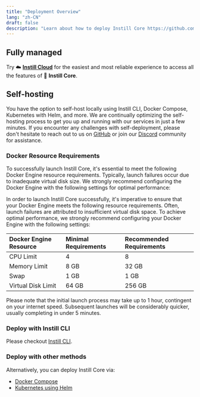 ```yaml
---
title: "Deployment Overview"
lang: "zh-CN"
draft: false
description: "Learn about how to deploy Instill Core https://github.com/instill-ai/instill-core"
---
```


## Fully managed

Try ☁️ [**Instill Cloud**](https://www.instill.tech/?utm_source=documentation)
for the easiest and most reliable experience to access all the features of 🔮
**Instill Core**.

## Self-hosting

You have the option to self-host locally using Instill CLI, Docker Compose,
Kubernetes with Helm, and more. We are continually optimizing the self-hosting
process to get you up and running with our services in just a few minutes. If
you encounter any challenges with self-deployment, please don't hesitate to
reach out to us on
[GitHub](https://github.com/instill-ai/instill-core/issues/new/choose) or join our
[Discord](https://discord.gg/sevxWsqpGh) community for assistance.

### Docker Resource Requirements

To successfully launch Instill Core, it's essential to meet the following Docker Engine resource requirements.
Typically, launch failures occur due to inadequate virtual disk size.
We strongly recommend configuring the Docker Engine with the following settings for optimal performance:

In order to launch Instill Core successfully, it's imperative to ensure that your Docker Engine meets the following resource requirements.
Often, launch failures are attributed to insufficient virtual disk space.
To achieve optimal performance, we strongly recommend configuring your Docker Engine with the following settings:

| Docker Engine Resource | Minimal Requirements | Recommended Requirements |
| :--------------------- | :------------------- | :----------------------- |
| CPU Limit              | 4                    | 8                        |
| Memory Limit           | 8 GB                 | 32 GB                    |
| Swap                   | 1 GB                 | 1 GB                     |
| Virtual Disk Limit     | 64 GB                | 256 GB                   |

Please note that the initial launch process may take up to 1 hour, contingent on your internet speed.
Subsequent launches will be considerably quicker, usually completing in under 5 minutes.

### Deploy with Instill CLI

Please checkout [Instill CLI](./deployment/cli).

### Deploy with other methods

Alternatively, you can deploy Instill Core via:

- [Docker Compose](./deployment/docker-compose)
- [Kubernetes using Helm](./deployment/kubernetes-using-helm)
